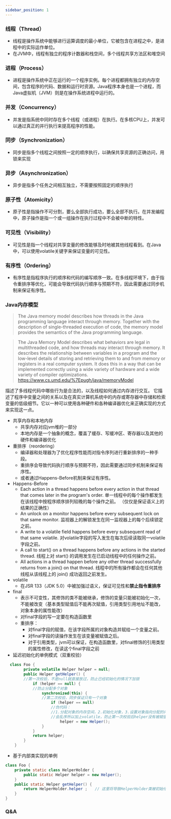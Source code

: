 ```yaml
---
sidebar_position: 1
---
```


### 线程（Thread）
* 线程是操作系统中能够进行运算调度的最小单位，它被包含在进程之中，是进程中的实际运作单位。  
* 在JVM中，线程有独立的程序计数器和栈空间，多个线程共享方法区和堆空间
### 进程（Process）
* 进程是操作系统中正在运行的一个程序实例。每个进程都拥有独立的内存空间，包含程序的代码、数据和运行时资源。Java程序本身也是一个进程，而Java虚拟机（JVM）则是在操作系统进程中运行的。
### 并发（Concurrency）
* 并发是指系统中同时存在多个线程（或进程）在执行。在多核CPU上，并发可以通过真正的并行执行来提高程序的性能。
### 同步（Synchronization）
* 同步是指多个线程之间按照一定的顺序执行，以确保共享资源的正确访问，用锁来实现
### 异步（Asynchronization）
* 异步是指多个任务之间相互独立，不需要按照固定的顺序执行
### 原子性（Atomicity）
* 原子性是指操作不可分割，要么全部执行成功，要么全部不执行。在并发编程中，原子操作是指一个或一组操作在执行过程中不会被中断的特性。
### 可见性（Visibility）
* 可见性是指一个线程对共享变量的修改能够及时地被其他线程看到。在Java中，可以使用volatile关键字来保证变量的可见性。
### 有序性（Ordering）
* 有序性是指程序执行的顺序和代码的编写顺序一致。在多线程环境下，由于指令重排序等优化，可能会导致代码执行顺序与预期不符，因此需要通过同步机制来保证有序性。
### Java内存模型
> The Java memory model describes how threads in the Java programming language interact through memory. Together with the description of single-threaded execution of code, the memory model provides the semantics of the Java programming language.

> The Java Memory Model describes what behaviors are legal in multithreaded code, and how threads may interact through memory. 
> It describes the relationship between variables in a program and the low-level details of storing and retrieving them to and from memory or registers in a real computer system. 
> It does this in a way that can be implemented correctly using a wide variety of hardware and a wide variety of compiler optimizations.  https://www.cs.umd.edu/%7Epugh/java/memoryModel

描述了多线程代码中哪些行为是合法的，以及线程如何通过内存进行交互。
它描述了程序中变量之间的关系以及在真实计算机系统中的内存或寄存器中存储和检索变量的低级细节。它以一种可以使用各种硬件和各种编译器优化来正确实现的方式来实现这一点。
* 共享内存和本地内存  
  * 共享内存对应jvm堆的一部分
  * 本地内存是一个抽象的概念，覆盖了缓存、写缓冲区、寄存器以及其他的硬件和编译器优化
* 重排序（reordering）
  * 编译器和处理器为了优化程序性能而对指令序列进行重新排序的一种手段。
  * 重排序会导致代码执行顺序与预期不符，因此需要通过同步机制来保证有序性。
  * 或者通过Happens-Before机制来保证有序性。
* Happens-Before
  * Each action in a thread happens before every action in that thread that comes later in the program's order.
    单一线程中的每个操作都发生在该线程中按程序顺序排列较晚的每个操作之前。
    （仅仅是保证语义上的结果的正确性）
  * <a name="my-section"></a>An unlock on a monitor happens before every subsequent lock on that same monitor.
    监视器上的解锁发生在同一监视器上的每个后续锁定之前。
  * A write to a volatile field happens before every subsequent read of that same volatile.
    对volatile字段的写入发生在每次后续读取同一volatile字段之前。
  * A call to start() on a thread happens before any actions in the started thread.
    线程上对 start() 的调用发生在已启动线程中的任何操作之前。
  * All actions in a thread happen before any other thread successfully returns from a join() on that thread.
    线程中的所有操作都会在任何其他线程从该线程上的 join() 成功返回之前发生。
* volatile
  * 在JSR 133（JDK 5.0）中被加强过语义，保证可见性和**禁止指令重排序**
* final
  * 表示不可变性，其修饰的类不能被继承，修饰的变量只能被初始化一次，不能被改变（基本类型赋值后不能再次赋值，引用类型引用地址不能改，对象本身的属性能改）
  * 对final字段的写一定要在构造函数里
  * 重排序：
    * 对final字段的赋值，在该字段所属的对象构造并赋给一个变量之前。
    * 对final字段的读操作发生在该变量被赋值之后。
    * 对于引用类型，jvm可以保证，在构造函数里，对final修饰的引用类型的属性修改，在读这个final字段之前
* 延迟初始化的单例模式（双重校验）
```java
  class Foo {
        private volatile Helper helper = null;
        public Helper getHelper() {
        //第一次校验，不是null就直接放过，防止已经初始化的情况下加锁
            if (helper == null) {
            //防止分配多个对象
                synchronized(this) {
                //第二次校验，同步保证只有一个对象
                    if (helper == null)
                    //伪代码：
                    //1.分配对象的内存空间，2.初始化对象，3.设置对象指向分配的内存地址
                    //会乱序所以加上volatile，防止第一次校验后helper没有被赋值
                        helper = new Helper();
                }
            }
            return helper;
        }
    }
```
* 基于内部类实现的单例
```java
class Foo {
    private static class HelperHolder {
        public static Helper helper = new Helper();
    }
    public static Helper getHelper() {
        return HelperHolder.helper ;　　// 这里将导致HelperHolder类被初始化,类加载器是线程安全的
    }
}
```


### Q&A